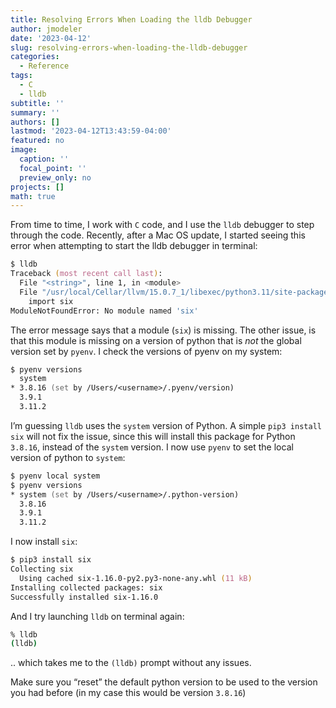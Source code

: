 ```yaml
---
title: Resolving Errors When Loading the lldb Debugger
author: jmodeler
date: '2023-04-12'
slug: resolving-errors-when-loading-the-lldb-debugger
categories:
  - Reference
tags:
  - C
  - lldb
subtitle: ''
summary: ''
authors: []
lastmod: '2023-04-12T13:43:59-04:00'
featured: no
image:
  caption: ''
  focal_point: ''
  preview_only: no
projects: []
math: true
---
```


From time to time, I work with `C` code, and I use the `lldb` debugger to step through the code. Recently, after a Mac OS update, I started seeing this error when attempting to start the lldb debugger in terminal:

```zsh
$ lldb
Traceback (most recent call last):
  File "<string>", line 1, in <module>
  File "/usr/local/Cellar/llvm/15.0.7_1/libexec/python3.11/site-packages/lldb/__init__.py", line 96, in <module>
    import six
ModuleNotFoundError: No module named 'six'
```

The error message says that a module (`six`) is missing. The other issue, is that this module is missing on a version of python that is _not_ the global version set by `pyenv`. I check the versions of pyenv on my system:

```zsh
$ pyenv versions
  system
* 3.8.16 (set by /Users/<username>/.pyenv/version)
  3.9.1
  3.11.2
```

I'm guessing `lldb` uses the `system` version of Python. A simple `pip3 install six` will not fix the issue, since this will install this package for Python `3.8.16`, instead of the `system` version. I now use `pyenv` to set the local version of python to `system`:

```zsh
$ pyenv local system
$ pyenv versions
* system (set by /Users/<username>/.python-version)
  3.8.16
  3.9.1
  3.11.2
```

I now install `six`:

```zsh
$ pip3 install six
Collecting six
  Using cached six-1.16.0-py2.py3-none-any.whl (11 kB)
Installing collected packages: six
Successfully installed six-1.16.0
```

And I try launching `lldb` on terminal again:

```zsh
% lldb
(lldb)
```

.. which takes me to the `(lldb)` prompt without any issues.

Make sure you "reset" the default python version to be used to the version you had before (in my case this would be version `3.8.16`)
